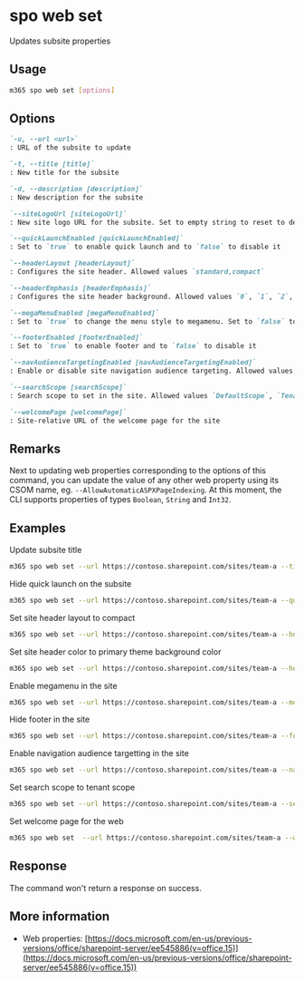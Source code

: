 
# spo web set

Updates subsite properties

## Usage

```sh
m365 spo web set [options]
```

## Options

```md defintion-list
`-u, --url <url>`
: URL of the subsite to update

`-t, --title [title]`
: New title for the subsite

`-d, --description [description]`
: New description for the subsite

`--siteLogoUrl [siteLogoUrl]`
: New site logo URL for the subsite. Set to empty string to reset to default.

`--quickLaunchEnabled [quickLaunchEnabled]`
: Set to `true` to enable quick launch and to `false` to disable it

`--headerLayout [headerLayout]`
: Configures the site header. Allowed values `standard,compact`

`--headerEmphasis [headerEmphasis]`
: Configures the site header background. Allowed values `0`, `1`, `2`, `3`

`--megaMenuEnabled [megaMenuEnabled]`
: Set to `true` to change the menu style to megamenu. Set to `false` to use the cascading menu style

`--footerEnabled [footerEnabled]`
: Set to `true` to enable footer and to `false` to disable it

`--navAudienceTargetingEnabled [navAudienceTargetingEnabled]`
: Enable or disable site navigation audience targeting. Allowed values: `true` or `false`.

`--searchScope [searchScope]`
: Search scope to set in the site. Allowed values `DefaultScope`, `Tenant`, `Hub`, `Site`.

`--welcomePage [welcomePage]`
: Site-relative URL of the welcome page for the site
```

<Global />

## Remarks

Next to updating web properties corresponding to the options of this command, you can update the value of any other web property using its CSOM name, eg. `--AllowAutomaticASPXPageIndexing`. At this moment, the CLI supports properties of types `Boolean`, `String` and `Int32`.

## Examples

Update subsite title

```sh
m365 spo web set --url https://contoso.sharepoint.com/sites/team-a --title Team-a
```

Hide quick launch on the subsite

```sh
m365 spo web set --url https://contoso.sharepoint.com/sites/team-a --quickLaunchEnabled false
```

Set site header layout to compact

```sh
m365 spo web set --url https://contoso.sharepoint.com/sites/team-a --headerLayout compact
```

Set site header color to primary theme background color

```sh
m365 spo web set --url https://contoso.sharepoint.com/sites/team-a --headerEmphasis 0
```

Enable megamenu in the site

```sh
m365 spo web set --url https://contoso.sharepoint.com/sites/team-a --megaMenuEnabled true
```

Hide footer in the site

```sh
m365 spo web set --url https://contoso.sharepoint.com/sites/team-a --footerEnabled false
```

Enable navigation audience targetting in the site

```sh
m365 spo web set --url https://contoso.sharepoint.com/sites/team-a --navAudienceTargetingEnabled true
```

Set search scope to tenant scope

```sh
m365 spo web set --url https://contoso.sharepoint.com/sites/team-a --searchScope tenant
```

Set welcome page for the web

```sh
m365 spo web set  --url https://contoso.sharepoint.com/sites/team-a --welcomePage "SitePages/new-home.aspx"
```

## Response

The command won't return a response on success.

## More information

- Web properties: [https://docs.microsoft.com/en-us/previous-versions/office/sharepoint-server/ee545886(v=office.15)](https://docs.microsoft.com/en-us/previous-versions/office/sharepoint-server/ee545886(v=office.15))

